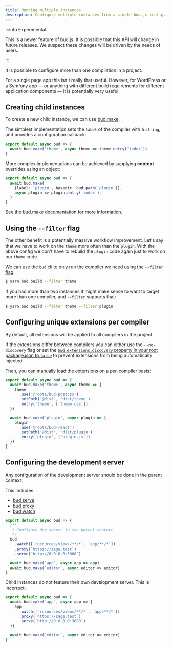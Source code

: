 ```yaml
---
title: Running multiple instances
description: Configure multiple instances from a single bud.js config.
---
```


:::info Experimental

This is a newer feature of bud.js. It is possible that this API will change in future releases. We suspect these changes will
be driven by the needs of users.

:::

It is possible to configure more than one compilation in a project.

For a single page app this isn't really that useful. However, for WordPress or a Symfony app &mdash; or anything with
different build requirements for different application components &mdash; it is potentially very useful.

## Creating child instances

To create a new child instance, we can use [bud.make](/reference/bud.make).

The simplest implementation sets the `label` of the compiler with a `string`, and provides a configuration callback:

```ts title=bud.config.js
export default async bud => {
  await bud.make('theme', async theme => theme.entry('index'))
}
```

More complex implementations can be achieved by supplying **context** overrides using an object:

```ts title=bud.config.js
export default async bud => {
  await bud.make(
    {label: `plugin`, basedir: bud.path(`plugin`)},
    async plugin => plugin.entry(`index`),
  )
}
```

See the [bud.make](/reference/bud.make) documentation for more information.

## Using the `--filter` flag

The other benefit is a potentially massive workflow improvement. Let's say that we have to work on the `theme` more often than the `plugin`.
With the above config we don't have to rebuild the `plugin` code again just to work on our `theme` code.

We can use the `bud` cli to only run the compiler we need using [the `--filter` flag](/learn/cli/build).

```sh
$ yarn bud build --filter theme
```

If you had more than two instances it might make sense to want to target more than one compiler, and `--filter` supports that:

```sh
$ yarn bud build --filter theme --filter plugin
```

## Configuring unique extensions per compiler

By default, all extensions will be applied to all compilers in the project.

If the extensions differ between compilers you can either use the `--no-discovery` flag or set the
[`bud.extensions.discovery` property in your root package.json to `false`](/learn/config/files/package)
to prevent extensions from being automatically injected.

Then, you can manually load the extensions on a per-compiler basis:

```ts title=bud.config.js
export default async bud => {
  await bud.make('theme', async theme => {
    theme
      .use('@roots/bud-postcss')
      .setPath('@dist', 'dist/theme')
      .entry('theme', ['theme.css'])
  })

  await bud.make('plugin', async plugin => {
    plugin
      .use('@roots/bud-react')
      .setPath('@dist', 'dist/plugin')
      .entry('plugin', ['plugin.js'])
  })
}
```

## Configuring the development server

Any configuration of the development server should be done in the parent context.

This includes:

- [bud.serve](/reference/bud.serve)
- [bud.proxy](/reference/bud.proxy)
- [bud.watch](/reference/bud.watch)

```ts title=bud.config.js
export default async bud => {
  /**
   * Configure dev server in the parent context
   */
  bud
    .watch([`resources/views/**/*`, `app/**/*`])
    .proxy(`https://sage.test`)
    .serve(`http://0.0.0.0:3000`)

  await bud.make(`app`, async app => app)
  await bud.make(`editor`, async editor => editor)
}
```

Child instances do not feature their own development server. This is incorrect:

```ts title=bud.config.js
export default async bud => {
  await bud.make(`app`, async app => {
    app
      .watch([`resources/views/**/*`, `app/**/*`])
      .proxy(`https://sage.test`)
      .serve(`http://0.0.0.0:3000`)
  })

  await bud.make(`editor`, async editor => editor)
}
```
